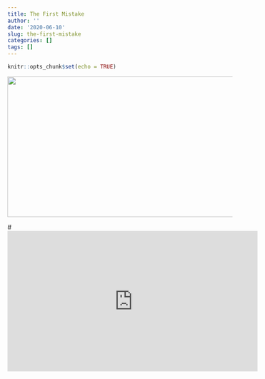 ```yaml
---
title: The First Mistake
author: ''
date: '2020-06-10'
slug: the-first-mistake
categories: []
tags: []
---
```


```r
knitr::opts_chunk$set(echo = TRUE)
```

![]("https://www.youtube.com/watch?v=PXQ3byIH0Ho""){width="560" height="315"}

#<iframe width="560" height="315" src="https://www.youtube.com/watch?v=PXQ3byIH0Ho" frameborder="0" allowfullscreen></iframe>